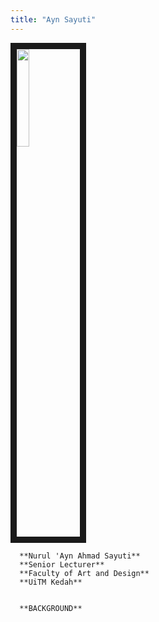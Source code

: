 ---
title: "Ayn Sayuti"
---
  
<link rel="stylesheet" href="styles.css" type="text/css">
    
    
<img src="images/profile1.jpeg" style="width:20%; border:10px solid" align="center">
    
      **Nurul 'Ayn Ahmad Sayuti**
      **Senior Lecturer**
      **Faculty of Art and Design**
      **UiTM Kedah**
    
      
      **BACKGROUND**